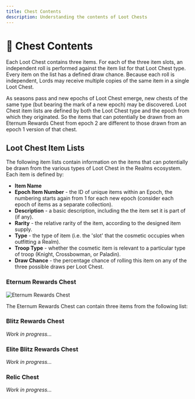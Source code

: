 ```yaml
---
title: Chest Contents
description: Understanding the contents of Loot Chests
---
```



# 📜 Chest Contents

Each Loot Chest contains three items. For each of the three item slots, an independent roll is performed against the
item list for that Loot Chest type. Every item on the list has a defined draw chance. Because each roll is independent,
Lords may receive multiple copies of the same item in a single Loot Chest.

As seasons pass and new epochs of Loot Chest emerge, new chests of the same type (but bearing the mark of a new epoch)
may be discovered. Loot Chest item lists are defined by both the Loot Chest type and the epoch from which they
originated. So the items that can potentially be drawn from an Eternum Rewards Chest from epoch 2 are different to those
drawn from an epoch 1 version of that chest.

## Loot Chest Item Lists

The following item lists contain information on the items that can potentially be drawn from the various types of Loot
Chest in the Realms ecosystem. Each item is defined by:

- **Item Name**
- **Epoch Item Number** - the ID of unique items within an Epoch, the numbering starts again from 1 for each new epoch
  (consider each epoch of items as a separate collection).
- **Description** - a basic description, including the the item set it is part of (if any).
- **Rarity** - the relative rarity of the item, according to the designed item supply.
- **Type** - the type of item (i.e. the 'slot' that the cosmetic occupies when outfitting a Realm).
- **Troop Type** - whether the cosmetic item is relevant to a particular type of troop (Knight, Crossbowman, or
  Paladin).
- **Draw Chance** - the percentage chance of rolling this item on any of the three possible draws per Loot Chest.

### Eternum Rewards Chest

<div style={{ textAlign: "center" }}>
  <img
    src="/images/loot-chests/eternum-chest.png"
    alt="Eternum Rewards Chest"
    style={{ width: "16.67%", height: "auto" }}
  />
</div>

The Eternum Rewards Chest can contain three items from the following list:

<EternumRewardsChestTable />

### Blitz Rewards Chest

_Work in progress..._

### Elite Blitz Rewards Chest

_Work in progress..._

### Relic Chest

_Work in progress..._
